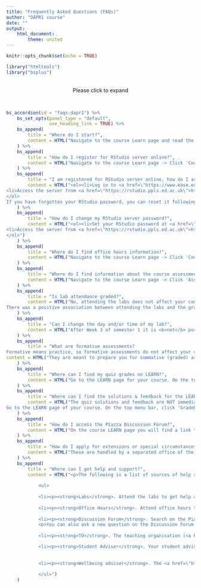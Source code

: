 ```yaml
---
title: "Frequently Asked Questions (FAQs)"
author: "DAPR1 course"
date: ""
output: 
    html_document:
        theme: united
---
```


```r
knitr::opts_chunk$set(echo = TRUE)

library("htmltools")
library("bsplus")
```

<br>
<center>
Please click to expand
</center>
<br>

```r
bs_accordion(id = "faqs-dapr1") %>%
    bs_set_opts(panel_type = "default", 
                use_heading_link = TRUE) %>%
    bs_append(
        title = "Where do I start?", 
        content = HTML("Navigate to the course Learn page and read the 'Course Information' and the 'Assessment' -> 'Assessment information' pages.<br>Then, move on to the 'Course materials: Semester 1'.")
    ) %>%
    bs_append(
        title = "How do I register for RStudio server online?",
        content = HTML("Navigate to the course Learn page -> Click 'Course materials: Semester 1' -> 'S1 Week 0: DAPR1 starts here' -> 'Register for RStudio server online'")
    ) %>%
    bs_append(
        title = "I am registered for RStudio server online, how do I access it?",
        content = HTML("<ol><li>Log in to <a href=\"https://www.ease.ed.ac.uk/\"></a>EASE using your university UUN and password.</li>
<li>Access the server from <a href=\"https://rstudio.ppls.ed.ac.uk\">https://rstudio.ppls.ed.ac.uk</a> using your university UUN and the RStudio password.</li>
</ol>
If you have forgotten your RStudio password, you can reset it following the next FAQ instructions.")
    ) %>%
    bs_append(
        title = "How do I change my RStudio server password?",
        content = HTML("<ol><li>Set your RStudio password at <a href=\"https://rstudio.ppls.ed.ac.uk/setpass.php\">https://rstudio.ppls.ed.ac.uk/setpass.php</a>, the username will be the same as your UUN (make sure you type your UUN correctly).</li>
<li>Access the server from <a href=\"https://rstudio.ppls.ed.ac.uk\">https://rstudio.ppls.ed.ac.uk</a> using your university UUN and the password you just set above.</li>
</ol>")
    ) %>%
    bs_append(
        title = "Where do I find office hours information?",
        content = HTML("Navigate to the course Learn page -> Click 'Course information' -> 'Course contacts' -> Click the instructor\'s name")
    ) %>%
    bs_append(
        title = "Where do I find information about the course assessments?",
        content = HTML("Navigate to the course Learn page -> Click 'Assessment' -> 'Assessment information'")
    ) %>%
    bs_append(
        title = "Is lab attendance graded?",
        content = HTML("No, attending the labs does not affect your course grade. In the past years, however, students who failed the assessed report tended to not attend the labs. <br>
There was a positive association between attending the labs and the grade received in the report.")
    ) %>%
    bs_append(
        title = "Can I change the day and/or time of my lab?",
        content = HTML("After Week 3 of semester 1 it is <b>not</b> possible to change lab day/time. Before the end of Week 3, please submit the following <a href=\"https://www.ed.ac.uk/timetabling-examinations/timetabling/personalised-timetables/group-change-request\">form</a>.")
    ) %>%
    bs_append(
        title = "What are formative assessments?
Formative means practice, so formative assessments do not affect your course grade.",
content = HTML("They are meant to prepare you for summative (graded) assessments that will contribute towards your final course grade. Formative assessments give you the opportunity to 'learn by doing'. You should not be afraid to submit what you have done, as you will receive feedback on how to improve.")
    ) %>%
    bs_append(
        title = "Where can I find my quiz grades on LEARN?",
        content = HTML("Go to the LEARN page for your course. On the top menu bar, click 'Gradebook' and find the relevant quiz.")
    ) %>%
    bs_append(
        title = "Where can I find the solutions & feedback for the LEARN quizzes?",
        content = HTML("The quiz solutions and feedback are NOT immediately available after your submission, only your grade is. The solutions and feedback are available on Sunday after 5pm.<br>
Go to the LEARN page of your course. On the top menu bar, click 'Gradebook.' Then, click on the name of the quiz for which you would like to see the question by question feedback. Next, click on 'View Submission'.")
    ) %>%
    bs_append(
        title = "How do I access the Piazza Discussion Forum?",
        content = HTML("On the course LEARN page you will find a link to the Piazza Discussion Forum. Depending on your course, it may just be called Discussion Forum.")
    ) %>%
    bs_append(
        title = "How do I apply for extensions or special circumstances?",
        content = HTML("These are handled by a separated office of the University. Please follow the steps detailed in <a href=\"https://www.ed.ac.uk/student-administration/extensions-special-circumstances\" target=\"_blank\">this website</a>")
    ) %>%
    bs_append(
        title = "Where can I get help and support?",
        content = HTML("<p>The following is a list of sources of help and support:</p>
            
            <ul>
            
            <li><p><strong>Labs</strong>. Attend the labs to get help and support from tutors on the content of the lab exercises, R and RStudio, as well as lecture contents.</p></li>
            
            <li><p><strong>Office Hours</strong>. Attend office hours to receive one-to-one help on the course materials.</p></li>
            
            <li><p><strong>Discussion Forum</strong>. Search on the Piazza Discussion Forum, in case another student had the same question and it was already answered.</p>
            <p>You can also ask a new question on the Discussion Forum if no one has already asked the same question. Your student peers or instructors will be able to provide an answer to your question.</p></li>
            
            <li><p><strong>TO</strong>. The teaching organisation (<a href=\"mailto:ppls.psych@ed.ac.uk\" target=\"_blank\">ppls.psych@ed.ac.uk</a>) can advise you on administrative enquiries about your course. This includes issues with submission of assessments, extensions, special circumstances, or exams.</p></li>

            <li><p><strong>Student Adviser</strong>. Your student adviser (you can find their name on MyEd or Euclid) is your first point of contact for generic help and support on matters that are not directly related to your course materials or organisation. They are able to also refer you to wider University services, such as the Wellbeing adviser, see below.</p></li>
                       
                      
            <li><p><strong>Wellbeing adviser</strong>. The <a href=\"https://www.ed.ac.uk/student-wellbeing-service\" target=\"_blank\">Wellbeing adviser</a> can provide you with advice on wellbeing-related issues and recommend other specialist services, such as the Student Counselling Service or the Disability and Learning Support Service, who may be able to help you. You can be referred to the Wellbeing adviser by your Student adviser, or you can self-refer at the link above.</p></li>
                
            </ul>")
    )
```

